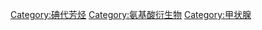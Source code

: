 {{Commonscat|Iodinated tyrosine derivatives}}

[[Category:碘代芳烃|Category:碘代芳烃]]
[[Category:氨基酸衍生物|Category:氨基酸衍生物]]
[[Category:甲状腺|Category:甲状腺]]
